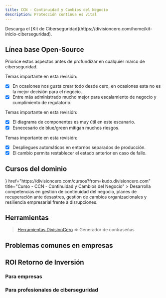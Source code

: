 ```yaml
---
title: CCN - Continuidad y Cambios del Negocio
description: Protección continua es vital
---
```



<Callout title="Quieres aprender más?">
  Descarga el [Kit de Ciberseguridad](https://divisioncero.com/home/kit-inicio-ciberseguridad).
</Callout>


## Línea base Open-Source

Priorice estos aspectos antes de profundizar en cualquier marco de ciberseguridad.

<Accordions type="single">
  <Accordion title="1. Responsabilidad compartida mayormente para el CSP.">
  
  Temas importante en esta revisión:

  - [X] En ocasiones nos gusta crear todo desde cero, en ocasiones esta no es la mejor decisión para el negocio.
  - [X] Entre más administrado mucho mejor para escalamiento de negocio y cumplimiento de regulatorio.
  
  </Accordion>
</Accordions>

<Accordions type="single">
  <Accordion title="2. Identificar puntos únicos de fallta.">
  
  Temas importante en esta revisión:

  - [X] El diagrama de componentes es muy útil en este escanario.
  - [X] Esnecesario de blue/green mitigan muchos riesgos.
  
  </Accordion>
</Accordions>

<Accordions type="single">
  <Accordion title="3. Rollback definido en cada cambio a producción.">
  
  Temas importante en esta revisión:

  - [X] Despliegues automáticos en entornos separados de producción.
  - [X] El cambio permita restablecer el estado anterior en caso de fallo.
  
  </Accordion>
</Accordions>


## Cursos del dominio

<Cards>
  <Card
    icon={<GraduationCap />}
    href="https://divisioncero.com/cursos?from=kudo.divisioncero.com"
    title="Curso - CCN - Continuidad y Cambios del Negocio"
  >
    Desarrolla competencias en gestión de continuidad del negocio, planes de recuperación ante desastres, gestión de cambios organizacionales y resiliencia empresarial frente a disrupciones.
  </Card>
</Cards>


## Herramientas

> [Herramientas DivisionCero](https://divisioncero.com/herramientas?from=kudo.divisioncero.com) => Generador de contraseñas


## Problemas comunes en empresas

<Callout title="No documentación de procesos." type="warning"></Callout>
<Callout title="Se piensa en documentos solo en auditorías." type="warning"></Callout>
<Callout title="Los documentos no reflejan la realidad de cómo funcionan la compañía." type="warning"></Callout>


## ROI Retorno de Inversión

### Para empresas

<Callout title="Optimización de procesos Business as Usual BaU."></Callout>
<Callout title="Enfoque en actividades reales de ciberseguridad."></Callout>
<Callout title="Anticipación a controles de diferentes framework de ciberseguridad."></Callout>

### Para profesionales de ciberseguridad

<Callout title="Conocimiento y herramientas para identificar riesgos de ciberseguridad en las compañías." type="success"></Callout>
<Callout title="Metodología de referencia para mejora continua de la ciberseguridad empresarial." type="success"></Callout>
<Callout title="Aumento de habilidades detalladas de ciberseguridad." type="success"></Callout>